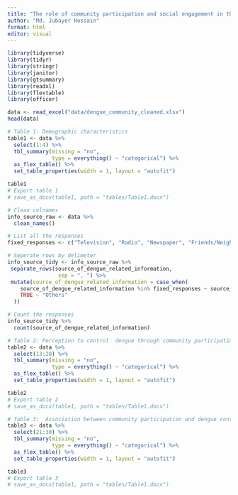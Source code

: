 ```yaml
---
title: "The role of community participation and social engagement in the prevention and control of dengue fever in Dhaka City"
author: "Md. Jubayer Hossain"
format: html
editor: visual
---
```


```r
library(tidyverse)
library(tidyr)
library(stringr)
library(janitor)
library(gtsummary)
library(readxl)
library(flextable)
library(officer)
```

```r
data <- read_excel("data/dengue_community_cleaned.xlsx")
head(data)
```

```r
# Table 1: Demographic characteristics 
table1 <- data %>% 
  select(1:4) %>% 
  tbl_summary(missing = "no", 
              type = everything() ~ "categorical") %>% 
  as_flex_table() %>% 
  set_table_properties(width = 1, layout = "autofit")

table1
# Export table 1 
# save_as_docx(table1, path = "tables/Table1.docx") 
```

```r
# Clean colnames 
info_source_raw <- data %>% 
  clean_names()

# List all the responses  
fixed_responses <- c("Television", "Radio", "Newspaper", "Friends/Neighbors","Hospital","Health workers")

# Seperate rows by delimeter 
info_source_tidy <- info_source_raw %>% 
 separate_rows(source_of_dengue_related_information, 
                sep = ", ") %>% 
 mutate(source_of_dengue_related_information = case_when(
    source_of_dengue_related_information %in% fixed_responses ~ source_of_dengue_related_information,
    TRUE ~ "Others"
  ))

# Count the responses 
info_source_tidy %>% 
  count(source_of_dengue_related_information)
```

```r
# Table 2: Perception to control  dengue through community participation
table2 <- data %>% 
  select(13:20) %>% 
  tbl_summary(missing = "no", 
              type = everything() ~ "categorical") %>% 
  as_flex_table() %>% 
  set_table_properties(width = 1, layout = "autofit")

table2
# Export table 2 
# save_as_docx(table1, path = "tables/Table1.docx") 
```

```r
# Table 3:  Association between community participation and dengue control practices
table3 <- data %>% 
  select(21:30) %>% 
  tbl_summary(missing = "no", 
              type = everything() ~ "categorical") %>% 
  as_flex_table() %>% 
  set_table_properties(width = 1, layout = "autofit")

table3
# Export table 3 
# save_as_docx(table1, path = "tables/Table1.docx") 
```
